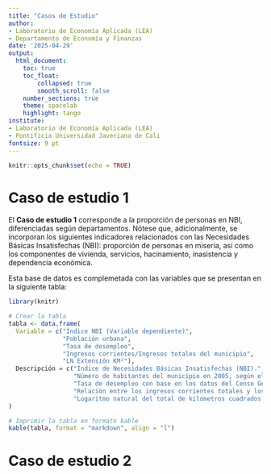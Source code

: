 ```yaml
---
title: "Casos de Estudio"
author:
- Laboratorio de Economía Aplicada (LEA)
- Departamento de Economía y Finanzas
date: '2025-04-29'
output:
  html_document:
    toc: true
    toc_float:
        collapsed: true
        smooth_scroll: false
    number_sections: true
    theme: spacelab
    highlight: tango
institute:
- Laboratorio de Economía Aplicada (LEA)
- Pontificia Universidad Javeriana de Cali
fontsize: 9 pt
---
```


```r
knitr::opts_chunk$set(echo = TRUE)
```

# Caso de estudio 1

El **Caso de estudio 1** corresponde a la proporción de personas en NBI, diferenciadas según departamentos. Nótese que, adicionalmente, se incorporan los siguientes indicadores relacionados con las Necesidades Básicas Insatisfechas (NBI): proporción de personas en miseria, así como los componentes de vivienda, servicios, hacinamiento, inasistencia y dependencia económica.


Esta base de datos es complemetada con las variables que se presentan en la siguiente tabla: 

```r
library(knitr)

# Crear la tabla
tabla <- data.frame(
  Variable = c("Índice NBI (Variable dependiente)", 
               "Población urbana", 
               "Tasa de desempleo", 
               "Ingresos corrientes/Ingresos totales del municipio", 
               "LN Extensión KM²"),
  Descripción = c("Índice de Necesidades Básicas Insatisfechas (NBI).", 
                  "Número de habitantes del municipio en 2005, según el Censo de 2005.", 
                  "Tasa de desempleo con base en los datos del Censo General de 2005.", 
                  "Relación entre los ingresos corrientes totales y los ingresos totales de un municipio, como una medida de autonomía o dependencia de los ingresos respecto a las transferencias (DNP).", 
                  "Logaritmo natural del total de kilómetros cuadrados del municipio. Variable de control del tamaño de cada municipio.")
)

# Imprimir la tabla en formato kable
kable(tabla, format = "markdown", align = "l")
```


# Caso de estudio 2
